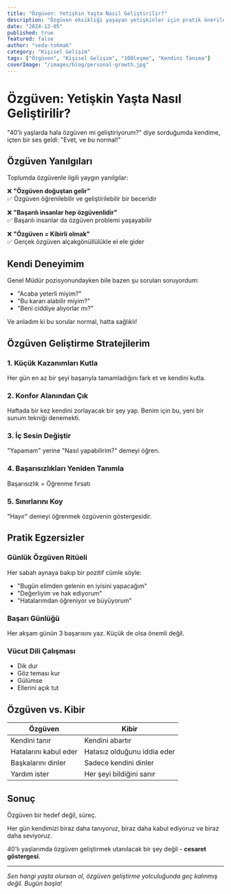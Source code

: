 ```yaml
---
title: "Özgüven: Yetişkin Yaşta Nasıl Geliştirilir?"
description: "Özgüven eksikliği yaşayan yetişkinler için pratik öneriler ve kişisel deneyimlerim."
date: "2024-12-05"
published: true
featured: false
author: "seda-tokmak"
category: "Kişisel Gelişim"
tags: ["Özgüven", "Kişisel Gelişim", "100leşme", "Kendini Tanıma"]
coverImage: "/images/blog/personal-growth.jpg"
---
```


# Özgüven: Yetişkin Yaşta Nasıl Geliştirilir?

"40'lı yaşlarda hala özgüven mi geliştiriyorum?" diye sorduğumda kendime, içten bir ses geldi: "Evet, ve bu normal!"

## Özgüven Yanılgıları

Toplumda özgüvenle ilgili yaygın yanılgılar:

❌ **"Özgüven doğuştan gelir"**  
✅ Özgüven öğrenilebilir ve geliştirilebilir bir beceridir

❌ **"Başarılı insanlar hep özgüvenlidir"**  
✅ Başarılı insanlar da özgüven problemi yaşayabilir

❌ **"Özgüven = Kibirli olmak"**  
✅ Gerçek özgüven alçakgönüllülükle el ele gider

## Kendi Deneyimim

Genel Müdür pozisyonundayken bile bazen şu soruları soruyordum:
- "Acaba yeterli miyim?"
- "Bu kararı alabilir miyim?"
- "Beni ciddiye alıyorlar mı?"

Ve anladım ki bu sorular normal, hatta sağlıklı!

## Özgüven Geliştirme Stratejilerim

### 1. Küçük Kazanımları Kutla
Her gün en az bir şeyi başarıyla tamamladığını fark et ve kendini kutla.

### 2. Konfor Alanından Çık
Haftada bir kez kendini zorlayacak bir şey yap. Benim için bu, yeni bir sunum tekniği denemekti.

### 3. İç Sesin Değiştir
"Yapamam" yerine "Nasıl yapabilirim?" demeyi öğren.

### 4. Başarısızlıkları Yeniden Tanımla
Başarısızlık = Öğrenme fırsatı

### 5. Sınırlarını Koy
"Hayır" demeyi öğrenmek özgüvenin göstergesidir.

## Pratik Egzersizler

### Günlük Özgüven Ritüeli
Her sabah aynaya bakıp bir pozitif cümle söyle:
- "Bugün elimden gelenin en iyisini yapacağım"
- "Değerliyim ve hak ediyorum"
- "Hatalarımdan öğreniyor ve büyüyorum"

### Başarı Günlüğü
Her akşam günün 3 başarısını yaz. Küçük de olsa önemli değil.

### Vücut Dili Çalışması
- Dik dur
- Göz teması kur
- Gülümse
- Ellerini açık tut

## Özgüven vs. Kibir

| Özgüven | Kibir |
|---------|-------|
| Kendini tanır | Kendini abartır |
| Hatalarını kabul eder | Hatasız olduğunu iddia eder |
| Başkalarını dinler | Sadece kendini dinler |
| Yardım ister | Her şeyi bildiğini sanır |

## Sonuç

Özgüven bir hedef değil, süreç. 

Her gün kendimizi biraz daha tanıyoruz, biraz daha kabul ediyoruz ve biraz daha seviyoruz.

40'lı yaşlarımda özgüven geliştirmek utanılacak bir şey değil - **cesaret göstergesi**.

---

*Sen hangi yaşta olursan ol, özgüven geliştirme yolculuğunda geç kalınmış değil. Bugün başla!*
